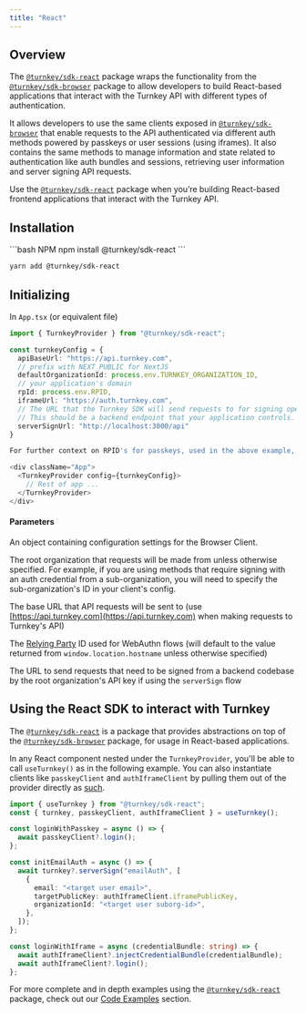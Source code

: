 ```yaml
---
title: "React"
---
```


## Overview

The [`@turnkey/sdk-react`](https://www.npmjs.com/package/@turnkey/sdk-react) package wraps the functionality from the [`@turnkey/sdk-browser`](https://www.npmjs.com/package/@turnkey/sdk-browser) package to allow developers to build React-based applications that interact with the Turnkey API with different types of authentication.

It allows developers to use the same clients exposed in [`@turnkey/sdk-browser`](https://www.npmjs.com/package/@turnkey/sdk-browser) that enable requests to the API authenticated via different auth methods powered by passkeys or user sessions (using iframes)​. It also contains the same methods to manage information and state related to authentication like auth bundles and sessions, retrieving user information and server signing API requests.

Use the [`@turnkey/sdk-react`](https://www.npmjs.com/package/@turnkey/sdk-react) package when you’re building React-based frontend applications that interact with the Turnkey API.

## Installation
<CodeGroup>
```bash NPM
npm install @turnkey/sdk-react
```

```bash Yarn
yarn add @turnkey/sdk-react
```
</CodeGroup>

## Initializing

In `App.tsx` (or equivalent file)

```ts
import { TurnkeyProvider } from "@turnkey/sdk-react";

const turnkeyConfig = {
  apiBaseUrl: "https://api.turnkey.com",
  // prefix with NEXT_PUBLIC for NextJS
  defaultOrganizationId: process.env.TURNKEY_ORGANIZATION_ID,
  // your application's domain
  rpId: process.env.RPID,
  iframeUrl: "https://auth.turnkey.com",
  // The URL that the Turnkey SDK will send requests to for signing operations.
  // This should be a backend endpoint that your application controls.
  serverSignUrl: "http://localhost:3000/api"
}

For further context on RPID's for passkeys, used in the above example, [look here](/authentication/passkeys/options#rp).

<div className="App">
  <TurnkeyProvider config={turnkeyConfig}>
    // Rest of app ...
  </TurnkeyProvider>
</div>
```

#### Parameters

<ParamField body="config" type="TurnkeySDKBrowserConfig" required >

An object containing configuration settings for the Browser Client.
</ParamField>

<ParamField body="defaultOrganizationId" type="string" required >

The root organization that requests will be made from unless otherwise specified. For example, if you are using methods that require signing with an auth credential from a sub-organization, you will need to specify the sub-organization's ID in your client's config.
</ParamField>
<ParamField body="apiBaseUrl" type="string" required >

The base URL that API requests will be sent to (use [https://api.turnkey.com](https://api.turnkey.com) when making requests to Turnkey's API)
</ParamField>

<ParamField body="rpId" type="string" >

The [Relying Party](https://developer.mozilla.org/en-US/docs/Glossary/Relying_party) ID used for WebAuthn flows (will default to the value returned from `window.location.hostname` unless otherwise specified)
</ParamField>
<ParamField body="serverSignUrl" type="string" >

The URL to send requests that need to be signed from a backend codebase by the root organization's API key if using the `serverSign` flow
</ParamField>

## Using the React SDK to interact with Turnkey

The [`@turnkey/sdk-react`](https://www.npmjs.com/package/@turnkey/sdk-react) is a package that provides abstractions on top of the [`@turnkey/sdk-browser`](https://www.npmjs.com/package/@turnkey/sdk-browser) package, for usage in React-based applications.

In any React component nested under the `TurnkeyProvider`, you'll be able to call `useTurnkey()` as in the following example. You can also instantiate clients like `passkeyClient` and `authIframeClient` by pulling them out of the provider directly as [such](/sdks/migration-path#turnkey-on-the-client-1).

```ts
import { useTurnkey } from "@turnkey/sdk-react";
const { turnkey, passkeyClient, authIframeClient } = useTurnkey();

const loginWithPasskey = async () => {
  await passkeyClient?.login();
};

const initEmailAuth = async () => {
  await turnkey?.serverSign("emailAuth", [
    {
      email: "<target user email>",
      targetPublicKey: authIframeClient.iframePublicKey,
      organizationId: "<target user suborg-id>",
    },
  ]);
};

const loginWithIframe = async (credentialBundle: string) => {
  await authIframeClient?.injectCredentialBundle(credentialBundle);
  await authIframeClient?.login();
};
```

For more complete and in depth examples using the [`@turnkey/sdk-react`](https://www.npmjs.com/package/@turnkey/sdk-react) package, check out our [Code Examples](/category/code-examples) section.
